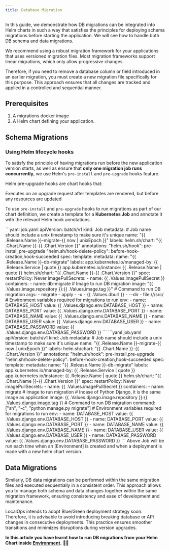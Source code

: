 ```yaml
---
title: Database Migration
---
```


In this guide, we demonstrate how DB migrations can be integrated into Helm charts in such a way that satisfies the
principles for deploying schema migrations before starting the application. We will see how to handle both DB schema and
data migrations.

<Note>
We recommend using a robust migration framework for your applications that uses versioned migration files. Most migration frameworks support linear migrations, which only allow progressive changes.

Therefore, if you need to remove a database column or field introduced in an earlier migration, you must create a new
migration file specifically for this purpose. This approach ensures that all changes are tracked and applied in a
controlled and sequential manner.

</Note>

## Prerequisites

1. A migrations docker image
2. A Helm chart defining your application.

## Schema Migrations

### Using Helm lifecycle hooks

To satisfy the principle of having migrations run before the new application version starts, as well as ensure that
**only one migration job runs concurrently**, we use Helm's `pre-install` and `pre-upgrade` hooks feature.

<Info>
Helm pre-upgrade hooks are chart hooks that:

Executes on an upgrade request after templates are rendered, but before any resources are updated

</Info>

To use `pre-install` and `pre-upgrade` hooks to run migrations as part of our chart definition, we create a template for
a **Kubernetes Job** and annotate it with the relevant Helm hook annotations.

<Tabs>
  <Tab title="General">
    ```yaml job.yaml
      apiVersion: batch/v1
      kind: Job
      metadata:
        # Job name should include a unix timestamp to make sure it's unique
        name: "{{ .Release.Name }}-migrate-{{ now | unixEpoch }}"
        labels:
          helm.sh/chart: "{{ .Chart.Name }}-{{ .Chart.Version }}"
        annotations:
          "helm.sh/hook": pre-install,pre-upgrade
          "helm.sh/hook-delete-policy": before-hook-creation,hook-succeeded
      spec:
        template:
          metadata:
            name: "{{ .Release.Name }}-db-migrate"
            labels:
              app.kubernetes.io/managed-by: {{ .Release.Service | quote }}
              app.kubernetes.io/instance: {{ .Release.Name | quote }}
              helm.sh/chart: "{{ .Chart.Name }}-{{ .Chart.Version }}"
          spec:
            restartPolicy: Never
            imagePullSecrets:
              - name: {{ .Values.imagePullSecret }}
            containers:
              - name: db-migrate
                # Image to run DB migration
                image: "{{ .Values.image.repository }}:{{ .Values.image.tag }}"
                # Command to run DB migration
                args:
                  - migrate
                  - apply
                  - -u
                  - {{ .Values.dburl }}
                  - --dir
                  - file:///src/
                # Environment variables required for migrations to run
                env:
                  - name: DATABASE_HOST
                    value: {{ .Values.django.env.DATABASE_HOST }}
                  - name: DATABASE_PORT
                    value: {{ .Values.django.env.DATABASE_PORT }}
                  - name: DATABASE_NAME
                    value: {{ .Values.django.env.DATABASE_NAME }}
                  - name: DATABASE_USER
                    value: {{ .Values.django.env.DATABASE_USER }}
                  - name: DATABASE_PASSWORD
                    value: {{ .Values.django.env.DATABASE_PASSWORD }}
      ```
  </Tab>
  <Tab title="Django">
    ```yaml job.yaml
      apiVersion: batch/v1
      kind: Job
      metadata:
        # Job name should include a unix timestamp to make sure it's unique
        name: "{{ .Release.Name }}-migrate-{{ now | unixEpoch }}"
        labels:
          helm.sh/chart: "{{ .Chart.Name }}-{{ .Chart.Version }}"
        annotations:
          "helm.sh/hook": pre-install,pre-upgrade
          "helm.sh/hook-delete-policy": before-hook-creation,hook-succeeded
      spec:
        template:
          metadata:
            name: "{{ .Release.Name }}-db-migrate"
            labels:
              app.kubernetes.io/managed-by: {{ .Release.Service | quote }}
              app.kubernetes.io/instance: {{ .Release.Name | quote }}
              helm.sh/chart: "{{ .Chart.Name }}-{{ .Chart.Version }}"
          spec:
            restartPolicy: Never
            imagePullSecrets:
              - name: {{ .Values.imagePullSecret }}
            containers:
              - name: migrate
                # Image to run migration
                # Incase of Python Django, it is the same image as application
                image: {{ .Values.django.image.repository }}:{{ .Values.django.image.tag }}
                # Command to run DB migration
                command: ["sh", "-c", "python manage.py migrate"]
                # Environment variables required for migrations to run
                env:
                  - name: DATABASE_HOST
                    value: {{ .Values.django.env.DATABASE_HOST }}
                  - name: DATABASE_PORT
                    value: {{ .Values.django.env.DATABASE_PORT }}
                  - name: DATABASE_NAME
                    value: {{ .Values.django.env.DATABASE_NAME }}
                  - name: DATABASE_USER
                    value: {{ .Values.django.env.DATABASE_USER }}
                  - name: DATABASE_PASSWORD
                    value: {{ .Values.django.env.DATABASE_PASSWORD }}
      ```
  </Tab>
</Tabs>

<Info>
  Above Job will be run each time when an [Environment] is created and when a deployment is made with a new helm chart
  version.
</Info>

## Data Migrations

Similarly, DB data migrations can be performed within the same migration files and executed sequentially in a consistent
order. This approach allows you to manage both schema and data changes together within the same migration framework,
ensuring consistency and ease of development and maintenance.

<Tip>
  LocalOps intends to adopt Blue/Green deployment strategy soon. Therefore, it is advisable to avoid introducing
  breaking database or API changes in consecutive deployments. This practice ensures smoother transitions and minimizes
  disruptions during version upgrades.
</Tip>

**In this article you have learnt how to run DB migrations from your Helm Chart inside [Environment].** 👍🏽

[Environment]: https://console.localops.co/environments
